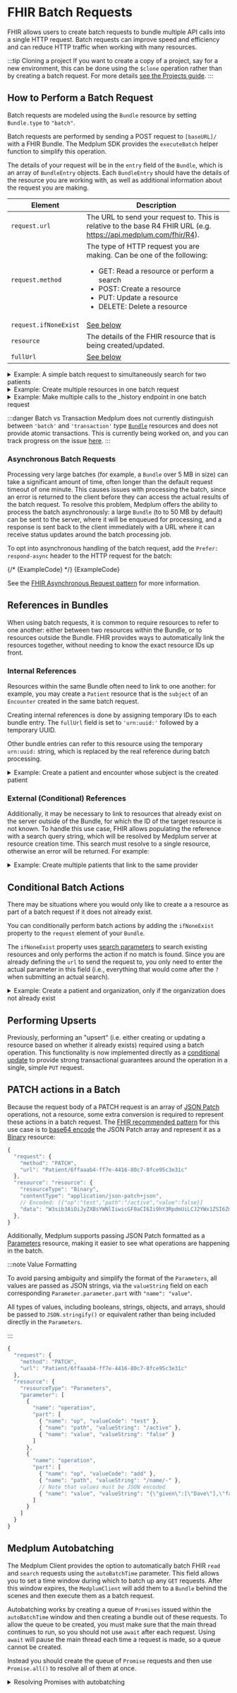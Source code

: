 

# FHIR Batch Requests

FHIR allows users to create batch requests to bundle multiple API calls into a single HTTP request. Batch requests can improve speed and efficiency and can reduce HTTP traffic when working with many resources.

:::tip Cloning a project
If you want to create a copy of a project, say for a new environment, this can be done using the `$clone` operation rather than by creating a batch request. For more details [see the Projects guide](/docs/access/projects#cloning-and-expunging-projects).
:::

## How to Perform a Batch Request

Batch requests are modeled using the `Bundle` resource by setting `Bundle.type` to `"batch"`.

Batch requests are performed by sending a POST request to `[baseURL]/` with a FHIR Bundle. The Medplum SDK provides the `executeBatch` helper function to simplify this operation.

The details of your request will be in the `entry` field of the `Bundle`, which is an array of `BundleEntry` objects. Each `BundleEntry` should have the details of the resource you are working with, as well as additional information about the request you are making.

| Element               | Description                                                                                                                                                                                                                       |
| --------------------- | --------------------------------------------------------------------------------------------------------------------------------------------------------------------------------------------------------------------------------- |
| `request.url`         | The URL to send your request to. This is relative to the base R4 FHIR URL (e.g. https://api.medplum.com/fhir/R4).                                                                                                                 |
| `request.method`      | The type of HTTP request you are making. Can be one of the following: <ul><li>GET: Read a resource or perform a search</li><li>POST: Create a resource</li><li>PUT: Update a resource</li><li>DELETE: Delete a resource</li></ul> |
| `request.ifNoneExist` | [See below](#conditional-batch-actions)                                                                                                                                                                                           |
| `resource`            | The details of the FHIR resource that is being created/updated.                                                                                                                                                                   |
| `fullUrl`             | [See below](#internal-references)                                                                                                                                                                                                 |

<details>
  <summary>Example: A simple batch request to simultaneously search for two patients</summary>
  <Tabs groupId="language">
    <TabItem value="ts" label="Typescript">
      <MedplumCodeBlock language="ts" selectBlocks="simpleBatchTs">
        {ExampleCode}
      </MedplumCodeBlock>
    </TabItem>
    <TabItem value="cli" label="CLI">
      <MedplumCodeBlock language="bash" selectBlocks="simpleBatchCli">
        {ExampleCode}
      </MedplumCodeBlock>
    </TabItem>
    <TabItem value="curl" label="cURL">
      <MedplumCodeBlock language="bash" selectBlocks="simpleBatchCurl">
        {ExampleCode}
      </MedplumCodeBlock>
    </TabItem>
  </Tabs>
</details>

<details>
  <summary>Example: Create multiple resources in one batch request</summary>
  <MedplumCodeBlock language="ts" selectBlocks="batchCreate">
    {ExampleCode}
  </MedplumCodeBlock>
</details>

<details>
  <summary>Example: Make multiple calls to the _history endpoint in one batch request</summary>
  <MedplumCodeBlock language="ts" selectBlocks="historyEndpoint">
    {ExampleCode}
  </MedplumCodeBlock>
</details>

:::danger Batch vs Transaction
Medplum does not currently distinguish between `'batch'` and `'transaction'` type [`Bundle`](/docs/api/fhir/resources/bundle) resources and does not provide atomic transactions. This is currently being worked on, and you can track progress on the issue [here](https://github.com/medplum/medplum/issues/1369).
:::

### Asynchronous Batch Requests

Processing very large batches (for example, a `Bundle` over 5 MB in size) can take a significant amount of time, often
longer than the default request timeout of one minute. This causes issues with processing the batch, since an error is
returned to the client before they can access the actual results of the batch request. To resolve this problem, Medplum
offers the ability to process the batch asynchronously: a large `Bundle` (to to 50 MB by default) can be sent to the
server, where it will be enqueued for processing, and a response is sent back to the client immediately with a URL where
it can receive status updates around the batch processing job.

To opt into asynchronous handling of the batch request, add the `Prefer: respond-async` header to the HTTP request for
the batch:

<Tabs groupId="language">
  {/* <TabItem value="ts" label="Typescript">
    <MedplumCodeBlock language="ts" selectBlocks="asyncBatchTs">
      {ExampleCode}
    </MedplumCodeBlock>
  </TabItem> */}
  <TabItem value="curl" label="cURL">
    <MedplumCodeBlock language="bash" selectBlocks="asyncBatchCurl">
      {ExampleCode}
    </MedplumCodeBlock>
  </TabItem>
</Tabs>

See the [FHIR Asynchronous Request pattern](http://hl7.org/fhir/R5/async-bundle.html) for more information.

## References in Bundles

When using batch requests, it is common to require resources to refer to one another: either between two resources within the Bundle, or to resources outside the Bundle. FHIR provides ways to automatically link the resources together, without needing to know the exact resource IDs up front.

### Internal References

Resources within the same Bundle often need to link to one another: for example, you may create a `Patient` resource that is the `subject` of an `Encounter` created in the same batch request.

Creating internal references is done by assigning temporary IDs to each bundle entry. The `fullUrl` field is set to `'urn:uuid:'` followed by a temporary UUID.

Other bundle entries can refer to this resource using the temporary `urn:uuid:` string, which is replaced by the real reference during batch processing.

<details>
  <summary>Example: Create a patient and encounter whose subject is the created patient</summary>
  <MedplumCodeBlock language="ts" selectBlocks="internalReference">
    {ExampleCode}
  </MedplumCodeBlock>
</details>

### External \(Conditional) References

Additionally, it may be necessary to link to resources that already exist on the server outside of the Bundle, for which the ID of the
target resource is not known. To handle this use case, FHIR allows populating the reference with a search query string,
which will be resolved by Medplum server at resource creation time. This search must resolve to a single resource, otherwise
an error will be returned. For example:

<details>
  <summary>Example: Create multiple patients that link to the same provider</summary>
  <MedplumCodeBlock language="ts" selectBlocks="externalReference">
    {ExampleCode}
  </MedplumCodeBlock>
</details>

## Conditional Batch Actions

There may be situations where you would only like to create a a resource as part of a batch request if it does not already exist.

You can conditionally perform batch actions by adding the `ifNoneExist` property to the `request` element of your `Bundle`.

The `ifNoneExist` property uses [search parameters](/docs/search/basic-search#search-parameters) to search existing resources and only performs the action if no match is found. Since you are already defining the `url` to send the request to, you only need to enter the actual parameter in this field (i.e., everything that would come after the `?` when submitting an actual search).

<details>
  <summary>Example: Create a patient and organization, only if the organization does not already exist</summary>
  <MedplumCodeBlock language="ts" selectBlocks="conditionalCreate">
    {ExampleCode}
  </MedplumCodeBlock>
</details>

## Performing Upserts

Previously, performing an "upsert" (i.e. either creating or updating a resource based on whether it already exists)
required using a batch operation. This functionality is now implemented directly as a [conditional update](/docs/fhir-datastore/create-fhir-data#upsert)
to provide strong transactional guarantees around the operation in a single, simple `PUT` request.

## PATCH actions in a Batch

Because the request body of a PATCH request is an array of [JSON Patch](https://jsonpatch.com/) operations, not a resource,
some extra conversion is required to represent these actions in a batch request. The [FHIR recommended pattern](http://hl7.org/fhir/R5/http.html#jsonpatch-transaction)
for this use case is to [base64 encode](https://datatracker.ietf.org/doc/html/rfc4648#section-4) the JSON Patch array
and represent it as a [Binary](/docs/api/fhir/resources/binary) resource:

```js
{
  "request": {
    "method": "PATCH",
    "url": "Patient/6ffaaab4-ff7e-4416-80c7-8fce95c3e31c"
  },
  "resource": "resource": {
    "resourceType": "Binary",
    "contentType": "application/json-patch+json",
    // Encoded: [{"op":"test","path":"/active","value":false}]
    "data": "W3sib3AiOiJyZXBsYWNlIiwicGF0aCI6Ii9hY3RpdmUiLCJ2YWx1ZSI6ZmFsc2V9XQo="
  },
}
```

Additionally, Medplum supports passing JSON Patch formatted as a [Parameters](/docs/api/fhir/resources/parameters)
resource, making it easier to see what operations are happening in the batch.

:::note Value Formatting

To avoid parsing ambiguity and simplify the format of the `Parameters`, all values are passed as
JSON strings, via the `valueString` field on each corresponding `Parameter.parameter.part` with `"name": "value"`.

All types of values, including booleans, strings, objects, and arrays, should be passed to `JSON.stringify()`
or equivalent rather than being included directly in the `Parameters`.

:::

```js
{
  "request": {
    "method": "PATCH",
    "url": "Patient/6ffaaab4-ff7e-4416-80c7-8fce95c3e31c"
  },
  "resource": {
    "resourceType": "Parameters",
    "parameter": [
      {
        "name": "operation",
        "part": [
          { "name": "op", "valueCode": "test" },
          { "name": "path", "valueString": "/active" },
          { "name": "value", "valueString": "false" }
        ]
      },
      {
        "name": "operation",
        "part": [
          { "name": "op", "valueCode": "add" },
          { "name": "path", "valueString": "/name/-" },
          // Note that values must be JSON encoded
          { "name": "value", "valueString": "{\"given\":[\"Dave\"],\"family\":\"Smith\"}" }
        ]
      }
    ]
  }
}
```

## Medplum Autobatching

The Medplum Client provides the option to automatically batch FHIR `read` and `search` requests using the `autoBatchTime` parameter. This field allows you to set a time window during which to batch up any `GET` requests. After this window expires, the `MedplumClient` will add them to a `Bundle` behind the scenes and then execute them as a batch request.

Autobatching works by creating a queue of `Promises` issued within the `autoBatchTime` window and then creating a bundle out of these requests. To allow the queue to be created, you must make sure that the main thread continues to run, so you should not use `await` after each request. Using `await` will pause the main thread each time a request is made, so a queue cannot be created.

Instead you should create the queue of `Promise` requests and then use `Promise.all()` to resolve all of them at once.

<details>
  <summary>Resolving Promises with autobatching</summary>❌ WRONG
  <MedplumCodeBlock language="ts" selectBlocks="autobatchingWrong">
    {ExampleCode}
  </MedplumCodeBlock>

✅ CORRECT

  <MedplumCodeBlock language="ts" selectBlocks="autobatchingCorrect">
    {ExampleCode}
  </MedplumCodeBlock>
</details>
